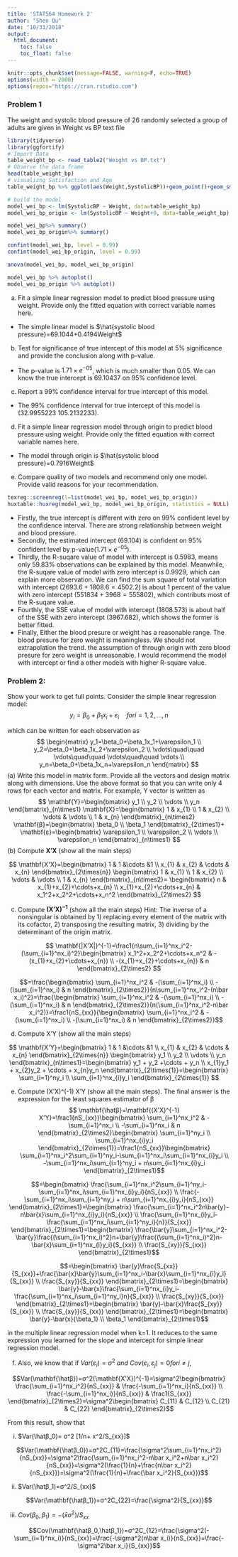 ```yaml
---
title: 'STAT564 Homework 2'
author: "Shen Qu"
date: "10/31/2018"
output: 
  html_document:
    toc: false
    toc_float: false
---
```


```r
knitr::opts_chunk$set(message=FALSE, warning=F, echo=TRUE)
options(width = 2000)
options(repos="https://cran.rstudio.com")
```

### Problem 1
The weight and systolic blood pressure of 26 randomly selected a group of adults are given in Weight vs BP text file

 <!--https://rpubs.com/aaronsc32/regression-confidence-prediction-intervals-->

```r
library(tidyverse)
library(ggfortify)
# Import Data
table_weight_bp <- read_table2("Weight vs BP.txt")
# Observe the data frame
head(table_weight_bp)
# visualizng Satisfaction and Age
table_weight_bp %>% ggplot(aes(Weight,SystolicBP))+geom_point()+geom_smooth(method="lm", level=0.95)

# build the model
model_wei_bp <- lm(SystolicBP ~ Weight, data=table_weight_bp)
model_wei_bp_origin <- lm(SystolicBP ~ Weight+0, data=table_weight_bp)

model_wei_bp%>% summary()
model_wei_bp_origin%>% summary()

confint(model_wei_bp, level = 0.99)
confint(model_wei_bp_origin, level = 0.99)

anova(model_wei_bp, model_wei_bp_origin)

model_wei_bp %>% autoplot()
model_wei_bp_origin %>% autoplot()

```
(a) Fit a simple linear regression model to predict blood pressure using weight. Provide only the fitted equation with correct variable names here.

* The simple linear model is $\hat{systolic blood pressure}=69.1044+0.4194Weight$

(b) Test for significance of true intercept of this model at 5% significance and provide the conclusion along with p-value.

* The p-value is $1.71\times e^{-05}$, which is much smaller than 0.05. We can know the true intercept is 69.10437 on 95% confidence level.

(c) Report a 99% confidence interval for true intercept of this model.

* The 99% confidence interval for true intercept of this model is (32.9955223 105.2132233).

(d) Fit a simple linear regression model through origin to predict blood pressure using weight. Provide only the fitted equation with correct variable names here.

* The model through origin is $\hat{systolic blood pressure}=0.7916Weight$

(e) Compare quality of two models and recommend only one model. Provide valid reasons for your recommendation.

```r
texreg::screenreg(l=list(model_wei_bp, model_wei_bp_origin))
huxtable::huxreg(model_wei_bp, model_wei_bp_origin, statistics = NULL)
```

* Firstly, the true intercept is different with zero on 99% confident level by the confidence interval. There are strong relationship between weight and blood pressure.
* Secondly, the estimated intercept (69.104) is confident on 95% confident level by p-value($1.71\times e^{-05}$).
* Thirdly, the R-suqare value of model with intercept is 0.5983, means only 59.83% observations can be explained by this model. Meanwhile, the R-suqare value of model with zero intercept is 0.9929, which can explain more observation. We can find the sum square of total variation with intercept ($2693.6+1808.6=4502.2$) is about 1 percent of the value with zero intercept ($551834+3968=555802$), which contributs most of the R-suqare value.
* Fourthly, the SSE value of  model with intercept (1808.573) is about half of the SSE with zero intercept (3967.682), which shows the former is better fitted.
* Finally, Either the blood presure or weight has a reasonable range. The blood presure for zero weight is meaningless. We should not extrapolation the trend. the assumption of through origin with zero blood presure for zero weight is unreasonable.
I would recommend the model with intercept or find a other models with higher R-square value.  


### Problem 2: 
Show your work to get full points.
Consider the simple linear regression model:
$$y_i=β_0+β_1 x_i+ε_i\quad    for  i=1,2,…,n$$

which can be written for each observation as
$$
\begin{matrix}
  y_1=\beta_0+\beta_1x_1+\varepsilon_1 \\
  y_2=\beta_0+\beta_1x_2+\varepsilon_2 \\
  \vdots\quad\quad  \vdots\quad\quad   \vdots\quad\quad  \vdots  \\
  y_n=\beta_0+\beta_1x_n+\varepsilon_n 
 \end{matrix}
$$
 (a) Write this model in matrix form. Provide all the vectors and design matrix along with dimensions. Use the above format so that you can write only 4 rows for each vector and matrix. For example, Y vector is written as
$$
\mathbf{Y}=\begin{bmatrix} y_1 \\ y_2 \\ \vdots  \\ y_n \end{bmatrix}_{n\times1} 
\mathbf{X}=\begin{bmatrix} 1 & x_{1} \\ 1 & x_{2} \\ \vdots & \vdots  \\ 1 & x_{n} \end{bmatrix}_{n\times2} 
\mathbf{β}=\begin{bmatrix} \beta_0 \\ \beta_1 \end{bmatrix}_{2\times1}+
\mathbf{ε}=\begin{bmatrix} \varepsilon_1 \\ \varepsilon_2 \\ \vdots  \\ \varepsilon_n \end{bmatrix}_{n\times1}
$$
 (b) Compute $\mathbf{X'X}$ (show all the main steps)

$$
\mathbf{X'X}=\begin{bmatrix} 1 &  1 &\cdots &1 \\   x_{1} & x_{2} & \cdots & x_{n} \end{bmatrix}_{2\times{n}} 
\begin{bmatrix} 1 & x_{1} \\ 1 & x_{2} \\ \vdots & \vdots  \\ 1 & x_{n} \end{bmatrix}_{n\times2}=
\begin{bmatrix} n & x_{1}+x_{2}+\cdots+x_{n} \\ x_{1}+x_{2}+\cdots+x_{n} & x_1^2+x_2^2+\cdots+x_n^2  \end{bmatrix}_{2\times2}
$$

 (c) Compute $\mathbf{(X'X)^{-1}}$ (show all the main steps)
Hint: The inverse of a nonsingular is obtained by 1) replacing every element of the matrix with its cofactor, 2) transposing the resulting matrix, 3) dividing by the determinant of the origin matrix.

$$
\mathbf{|X'X|}^{-1}=\frac1{n\sum_{i=1}^nx_i^2-(\sum_{i=1}^nx_i)^2}\begin{bmatrix} x_1^2+x_2^2+\cdots+x_n^2  & -(x_{1}+x_{2}+\cdots+x_{n}) \\ -(x_{1}+x_{2}+\cdots+x_{n}) & n \end{bmatrix}_{2\times2}
$$

$$=\frac{\begin{bmatrix} \sum_{i=1}^nx_i^2 & -(\sum_{i=1}^nx_i) \\ -(\sum_{i=1}^nx_i) & n \end{bmatrix}_{2\times2}}{n\sum_{i=1}^nx_i^2-(n\bar x_i)^2}=\frac{\begin{bmatrix} \sum_{i=1}^nx_i^2 & -(\sum_{i=1}^nx_i) \\ -(\sum_{i=1}^nx_i) & n \end{bmatrix}_{2\times2}}{n(\sum_{i=1}^nx_i^2-n\bar x_i^2)}=\frac1{nS_{xx}}{\begin{bmatrix} \sum_{i=1}^nx_i^2 & -(\sum_{i=1}^nx_i) \\ -(\sum_{i=1}^nx_i) & n \end{bmatrix}_{2\times2}}$$

(d) Compute X'Y (show all the main steps)

$$
\mathbf{X'Y}=\begin{bmatrix} 1 &  1 &\cdots &1 \\   x_{1} & x_{2} & \cdots & x_{n} \end{bmatrix}_{2\times{n}} 
\begin{bmatrix} y_1 \\ y_2 \\ \vdots  \\ y_n \end{bmatrix}_{n\times1}=\begin{bmatrix} y_1 + y_2 +\cdots + y_n \\ x_{1}y_1 + x_{2}y_2 + \cdots + x_{n}y_n \end{bmatrix}_{2\times{1}}=\begin{bmatrix} \sum_{i=1}^ny_i \\ \sum_{i=1}^nx_{i}y_i \end{bmatrix}_{2\times{1}}
$$

(e) Compute (X'X)^(-1) X'Y (show all the main steps).
The final answer is the expression for the least squares estimator of β
$$
\mathbf{\hatβ}=\mathbf{(X'X)^{-1} X'Y}=\frac1{nS_{xx}}\begin{bmatrix} \sum_{i=1}^nx_i^2 & -\sum_{i=1}^nx_i \\ -\sum_{i=1}^nx_i & n \end{bmatrix}_{2\times2}\begin{bmatrix} \sum_{i=1}^ny_i \\ \sum_{i=1}^nx_{i}y_i \end{bmatrix}_{2\times{1}}=\frac1{nS_{xx}}\begin{bmatrix} \sum_{i=1}^nx_i^2\sum_{i=1}^ny_i-\sum_{i=1}^nx_i\sum_{i=1}^nx_{i}y_i \\ -\sum_{i=1}^nx_i\sum_{i=1}^ny_i + n\sum_{i=1}^nx_{i}y_i \end{bmatrix}_{2\times1}$$

$$=\begin{bmatrix} \frac{\sum_{i=1}^nx_i^2\sum_{i=1}^ny_i-\sum_{i=1}^nx_i\sum_{i=1}^nx_{i}y_i}{nS_{xx}} \\ \frac{-\sum_{i=1}^nx_i\sum_{i=1}^ny_i + n\sum_{i=1}^nx_{i}y_i}{nS_{xx}} \end{bmatrix}_{2\times1}=\begin{bmatrix} \frac{\sum_{i=1}^nx_i^2n\bar{y}-n\bar{x}\sum_{i=1}^nx_{i}y_i}{nS_{xx}} \\ \frac{\sum_{i=1}^nx_{i}y_i-\frac{\sum_{i=1}^nx_i\sum_{i=1}^ny_i}{n}}{S_{xx}} \end{bmatrix}_{2\times1}=\begin{bmatrix} \frac{\bar{y}\sum_{i=1}^nx_i^2-\bar{y}\frac{(\sum_{i=1}^nx_i)^2}n+\bar{y}\frac{(\sum_{i=1}^nx_i)^2}n-\bar{x}\sum_{i=1}^nx_{i}y_i}{S_{xx}} \\ \frac{S_{xy}}{S_{xx}} \end{bmatrix}_{2\times1}$$

$$=\begin{bmatrix} \bar{y}\frac{S_{xx}}{S_{xx}}+\frac{\bar{x}\bar{y}\sum_{i=1}^nx_i-\bar{x}\sum_{i=1}^nx_{i}y_i}{S_{xx}} \\ \frac{S_{xy}}{S_{xx}} \end{bmatrix}_{2\times1}=\begin{bmatrix} \bar{y}-\bar{x}\frac{\sum_{i=1}^nx_{i}y_i-\frac{\sum_{i=1}^nx_i\sum_{i=1}^ny_i}n}{S_{xx}} \\ \frac{S_{xy}}{S_{xx}} \end{bmatrix}_{2\times1}=\begin{bmatrix} \bar{y}-\bar{x}\frac{S_{xy}}{S_{xx}} \\ \frac{S_{xy}}{S_{xx}} \end{bmatrix}_{2\times1}=\begin{bmatrix} \bar{y}-\bar{x}{\beta_1} \\ \beta_1 \end{bmatrix}_{2\times1}$$

in the multiple linear regression model when k=1. It reduces to the same expression you learned for the slope and intercept for simple linear regression model.

(f) Also, we know that if $Var(ε_i )=σ^2\ and\ Cov(ε_i,ε_j )=0 for i≠j$, 

$$Var(\mathbf{\hatβ})=σ^2(\mathbf{X'X})^{-1}=\sigma^2\begin{bmatrix} \frac{\sum_{i=1}^nx_i^2}{nS_{xx}} & \frac{-\sum_{i=1}^nx_i}{nS_{xx}} \\ \frac{-\sum_{i=1}^nx_i)}{nS_{xx}} & \frac1{S_{xx}} \end{bmatrix}_{2\times2}=\sigma^2\begin{bmatrix} C_{11} &  C_{12} \\  C_{21} &  C_{22} \end{bmatrix}_{2\times2}$$

From this result, show that 

(i)  $Var(\hatβ_0)= σ^2 [1/n+ x^2/S_{xx}]$  

$$Var(\mathbf{\hatβ_0})=σ^2C_{11}=\frac{\sigma^2\sum_{i=1}^nx_i^2}{nS_{xx}}=\sigma^2\frac{\sum_{i=1}^nx_i^2-n\bar x_i^2+n\bar x_i^2}{nS_{xx}}=\sigma^2(\frac{1}{n}+\frac{n\bar x_i^2}{nS_{xx}})=\sigma^2(\frac{1}{n}+\frac{\bar x_i^2}{S_{xx}})$$

(ii)  $Var(\hatβ_1)=σ^2/S_{xx}$

$$Var(\mathbf{\hatβ_1})=σ^2C_{22}=\frac{\sigma^2}{S_{xx}}$$

(iii)  $Cov(β_0,β_1)=-(\bar x σ^2)/S_{xx}$

$$Cov(\mathbf{\hatβ_0,\hatβ_1})=σ^2C_{12}=\frac{\sigma^2(-\sum_{i=1}^nx_i)}{nS_{xx}}=\frac{-\sigma^2(n\bar x_i)}{nS_{xx}}=\frac{-\sigma^2\bar x_i}{S_{xx}}$$